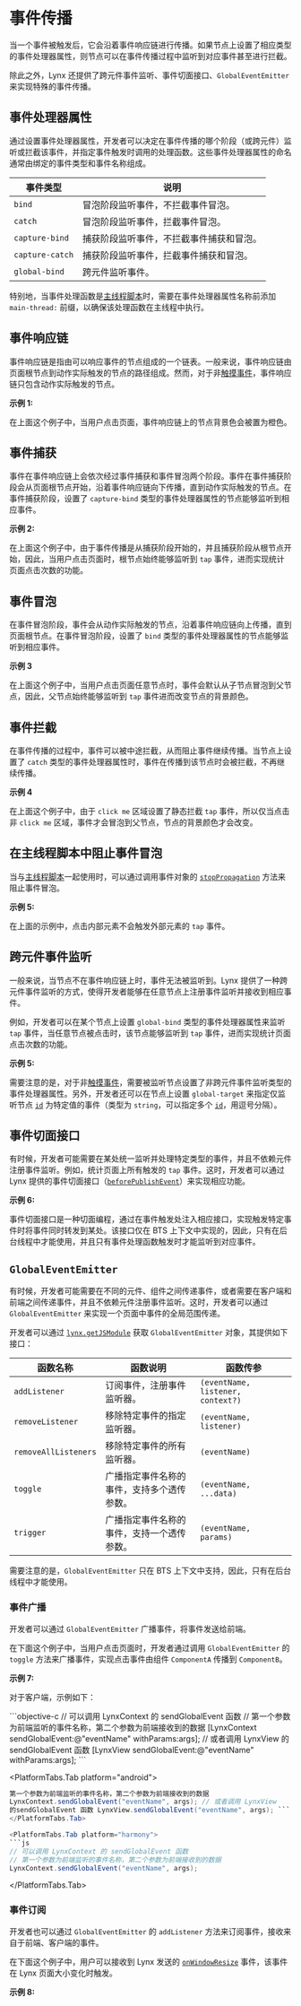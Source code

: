 
# 事件传播

当一个事件被触发后，它会沿着事件响应链进行传播。如果节点上设置了相应类型的事件处理器属性，则节点可以在事件传播过程中监听到对应事件甚至进行拦截。

除此之外，Lynx 还提供了跨元件事件监听、事件切面接口、`GlobalEventEmitter` 来实现特殊的事件传播。

## 事件处理器属性

通过设置事件处理器属性，开发者可以决定在事件传播的哪个阶段（或跨元件）监听或拦截该事件，并指定事件触发时调用的处理函数。这些事件处理器属性的命名通常由绑定的事件类型和事件名称组成。

| 事件类型        | 说明                                     |
| --------------- | ---------------------------------------- |
| `bind`          | 冒泡阶段监听事件，不拦截事件冒泡。       |
| `catch`         | 冒泡阶段监听事件，拦截事件冒泡。         |
| `capture-bind`  | 捕获阶段监听事件，不拦截事件捕获和冒泡。 |
| `capture-catch` | 捕获阶段监听事件，拦截事件捕获和冒泡。   |
| `global-bind`   | 跨元件监听事件。                         |

特别地，当事件处理函数是[主线程脚本](../../../react/main-thread-script.mdx)时，需要在事件处理器属性名称前添加 `main-thread:` 前缀，以确保该处理函数在主线程中执行。

## 事件响应链

事件响应链是指由可以响应事件的节点组成的一个链表。一般来说，事件响应链由页面根节点到动作实际触发的节点的路径组成。然而，对于非[触摸事件](../../../api/lynx-api/event/touch-event.mdx)，事件响应链只包含动作实际触发的节点。

**示例 1:**

<Go
  example="event"
  defaultFile="src/event_chain/index.tsx"
  defaultEntryFile="dist/event_chain.lynx.bundle"
  img="https://lf-lynx.tiktok-cdns.com/obj/lynx-artifacts-oss-sg/lynx-website/assets/doc/event/event_chain.gif"
  highlight="{50,65,78,95,108}"
  entry="src/event_chain"
/>

在上面这个例子中，当用户点击页面，事件响应链上的节点背景色会被置为橙色。

## 事件捕获

事件在事件响应链上会依次经过事件捕获和事件冒泡两个阶段。事件在事件捕获阶段会从页面根节点开始，沿着事件响应链向下传播，直到动作实际触发的节点。在事件捕获阶段，设置了 `capture-bind` 类型的事件处理器属性的节点能够监听到相应事件。

**示例 2:**

<Go
  example="event"
  defaultFile="src/event_capture/index.tsx"
  defaultEntryFile="dist/event_capture.lynx.bundle"
  img="https://lf-lynx.tiktok-cdns.com/obj/lynx-artifacts-oss-sg/lynx-website/assets/doc/event/event_capture.gif"
  highlight="{7-9,14}"
  entry="src/event_capture"
/>

在上面这个例子中，由于事件传播是从捕获阶段开始的，并且捕获阶段从根节点开始，因此，当用户点击页面时，根节点始终能够监听到 `tap` 事件，进而实现统计页面点击次数的功能。

## 事件冒泡

在事件冒泡阶段，事件会从动作实际触发的节点，沿着事件响应链向上传播，直到页面根节点。在事件冒泡阶段，设置了 `bind` 类型的事件处理器属性的节点能够监听到相应事件。

**示例 3**

<Go
  example="event"
  defaultFile="src/event_bubble/index.tsx"
  defaultEntryFile="dist/event_bubble.lynx.bundle"
  img="https://lf-lynx.tiktok-cdns.com/obj/lynx-artifacts-oss-sg/lynx-website/assets/doc/event/event_bubble.gif"
  highlight="{7-12,23}"
  entry="src/event_bubble"
/>

在上面这个例子中，当用户点击页面任意节点时，事件会默认从子节点冒泡到父节点，因此，父节点始终能够监听到 `tap` 事件进而改变节点的背景颜色。

## 事件拦截

在事件传播的过程中，事件可以被中途拦截，从而阻止事件继续传播。当节点上设置了 `catch` 类型的事件处理器属性时，事件在传播到该节点时会被拦截，不再继续传播。

**示例 4**

<Go
  example="event"
  defaultFile="src/event_static_catch/index.tsx"
  defaultEntryFile="dist/event_static_catch.lynx.bundle"
  img="https://lf-lynx.tiktok-cdns.com/obj/lynx-artifacts-oss-sg/lynx-website/assets/doc/event/event_static_catch.gif"
  highlight="{7-12,23,34}"
  entry="src/event_static_catch"
/>

在上面这个例子中，由于 `click me` 区域设置了静态拦截 `tap` 事件，所以仅当点击非 `click me` 区域，事件才会冒泡到父节点，节点的背景颜色才会改变。

## 在主线程脚本中阻止事件冒泡

当与[主线程脚本](../../../react/main-thread-script.mdx)一起使用时，可以通过调用事件对象的 [`stopPropagation`](../../../api/lynx-api/event/event.mdx#stoppropagation) 方法来阻止事件冒泡。

**示例 5:**

<Go
  example="event"
  defaultFile="src/event_stop_propagation/index.tsx"
  defaultEntryFile="dist/event_stop_propagation.lynx.bundle"
  img="https://lf-lynx.tiktok-cdns.com/obj/lynx-artifacts-oss-sg/plugin/static/event_stop.webp"
  highlight="{34}"
  entry="src/event_stop_propagation"
/>

在上面的示例中，点击内部元素不会触发外部元素的 `tap` 事件。

## 跨元件事件监听 <NoWeb />

一般来说，当节点不在事件响应链上时，事件无法被监听到。Lynx 提供了一种跨元件事件监听的方式，使得开发者能够在任意节点上注册事件监听并接收到相应事件。

例如，开发者可以在某个节点上设置 `global-bind` 类型的事件处理器属性来监听 `tap` 事件，当任意节点被点击时，该节点能够监听到 `tap` 事件，进而实现统计页面点击次数的功能。

**示例 5:**

<Go
  example="event"
  defaultFile="src/event_global_bind/index.tsx"
  defaultEntryFile="dist/event_global_bind.lynx.bundle"
  img="https://lf-lynx.tiktok-cdns.com/obj/lynx-artifacts-oss-sg/lynx-website/assets/doc/event/event_global_bind.gif"
  highlight="{8-10,12-14,19-20,47-48}"
  entry="src/event_global_bind"
/>

需要注意的是，对于非[触摸事件](../../../api/lynx-api/event/touch-event.mdx)，需要被监听节点设置了非跨元件事件监听类型的事件处理器属性。另外，开发者还可以在节点上设置 `global-target` 来指定仅监听节点 [`id`](../../../api/elements/built-in/view.mdx#id) 为特定值的事件（类型为 `string`，可以指定多个 [`id`](../../../api/elements/built-in/view.mdx#id)，用逗号分隔）。

## 事件切面接口

有时候，开发者可能需要在某处统一监听并处理特定类型的事件，并且不依赖元件注册事件监听。例如，统计页面上所有触发的 `tap` 事件。这时，开发者可以通过 Lynx 提供的事件切面接口（[`beforePublishEvent`](../../../api/lynx-api/lynx/lynx-before-publish-event.mdx)）来实现相应功能。

**示例 6:**

<Go
  example="event"
  defaultFile="src/event_aop/index.tsx"
  defaultEntryFile="dist/event_aop.lynx.bundle"
  img="https://lf-lynx.tiktok-cdns.com/obj/lynx-artifacts-oss-sg/lynx-website/assets/doc/event/event_aop.gif"
  highlight="{7-12,65}"
  entry="src/event_aop"
/>

事件切面接口是一种切面编程，通过在事件触发处注入相应接口，实现触发特定事件时将事件同时转发到某处。该接口仅在 BTS 上下文中实现的，因此，只有在后台线程中才能使用，并且只有事件处理函数触发时才能监听到对应事件。

## `GlobalEventEmitter`

有时候，开发者可能需要在不同的元件、组件之间传递事件，或者需要在客户端和前端之间传递事件，并且不依赖元件注册事件监听。这时，开发者可以通过 `GlobalEventEmitter` 来实现一个页面中事件的全局范围传递。

开发者可以通过 [`lynx.getJSModule`](../../../api/lynx-api/lynx/lynx-get-js-module.mdx) 获取 `GlobalEventEmitter` 对象，其提供如下接口：

| 函数名称             | 函数说明                                   | 函数传参                          |
| -------------------- | ------------------------------------------ | --------------------------------- |
| `addListener`        | 订阅事件，注册事件监听器。                 | `(eventName, listener, context?)` |
| `removeListener`     | 移除特定事件的指定监听器。                 | `(eventName, listener)`           |
| `removeAllListeners` | 移除特定事件的所有监听器。                 | `(eventName)`                     |
| `toggle`             | 广播指定事件名称的事件，支持多个透传参数。 | `(eventName, ...data)`            |
| `trigger`            | 广播指定事件名称的事件，支持一个透传参数。 | `(eventName, params)`             |

需要注意的是，`GlobalEventEmitter` 只在 BTS 上下文中支持，因此，只有在后台线程中才能使用。

### 事件广播

开发者可以通过 `GlobalEventEmitter` 广播事件，将事件发送给前端。

在下面这个例子中，当用户点击页面时，开发者通过调用 `GlobalEventEmitter` 的 `toggle` 方法来广播事件，实现点击事件由组件 `ComponentA` 传播到 `ComponentB`。

**示例 7:**

<Go
  example="event"
  defaultFile="src/event_emitter_toggle/index.tsx"
  defaultEntryFile="dist/event_emitter_toggle.lynx.bundle"
  img="https://lf-lynx.tiktok-cdns.com/obj/lynx-artifacts-oss-sg/lynx-website/assets/doc/event/event_emitter_toggle.gif"
  highlight="{8-10,22-24,41}"
  entry="src/event_emitter_toggle"
/>

对于客户端，示例如下：

<PlatformTabs queryKey="platform">
<PlatformTabs.Tab platform="ios">
```objective-c
// 可以调用 LynxContext 的 sendGlobalEvent 函数
// 第一个参数为前端监听的事件名称，第二个参数为前端接收到的数据
[LynxContext sendGlobalEvent:@"eventName" withParams:args];
// 或者调用 LynxView 的 sendGlobalEvent 函数
[LynxView sendGlobalEvent:@"eventName" withParams:args];
```
</PlatformTabs.Tab>

<PlatformTabs.Tab platform="android">
  ```java // 可以调用 LynxContext 的 sendGlobalEvent 函数 //
  第一个参数为前端监听的事件名称，第二个参数为前端接收到的数据
  LynxContext.sendGlobalEvent("eventName", args); // 或者调用 LynxView
  的sendGlobalEvent 函数 LynxView.sendGlobalEvent("eventName", args); ```
</PlatformTabs.Tab>

<PlatformTabs.Tab platform="harmony">
```js
// 可以调用 LynxContext 的 sendGlobalEvent 函数
// 第一个参数为前端监听的事件名称，第二个参数为前端接收到的数据
LynxContext.sendGlobalEvent("eventName", args);
```
</PlatformTabs.Tab>
</PlatformTabs>

### 事件订阅

开发者也可以通过 `GlobalEventEmitter` 的 `addListener` 方法来订阅事件，接收来自于前端、客户端的事件。

在下面这个例子中，用户可以接收到 Lynx 发送的 [`onWindowResize`](../../../api/lynx-api/event/global-event.mdx#onwindowresize) 事件，该事件在 Lynx 页面大小变化时触发。

**示例 8:**

<Go
  example="event"
  defaultFile="src/event_emitter_listen/index.tsx"
  defaultEntryFile="dist/event_emitter_listen.lynx.bundle"
  img="https://lf-lynx.tiktok-cdns.com/obj/lynx-artifacts-oss-sg/lynx-website/assets/doc/event/event_emitter_listen.gif"
  highlight="{7-9}"
  entry="src/event_emitter_listen"
/>
